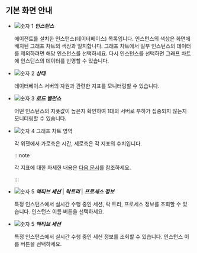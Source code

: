 ## 기본 화면 안내

<ProdImg img='db-multi-instance.png' desc='멀티 인스턴스 모니터링' />

* ![숫자 1](/img/number-01.png) ***인스턴스***

  에이전트를 설치한 인스턴스(데이터베이스) 목록입니다. 인스턴스의 색상은 화면에 배치된 그래프 차트의 색상과 일치합니다. 그래프 차트에서 일부 인스턴스의 데이터를 제외하려면 해당 인스턴스를 선택하세요. 다시 인스턴스를 선택하면 그래프 차트에 인스턴스의 데이터를 반영할 수 있습니다.

* ![숫자 2](/img/number-02.png) ***상태***

  데이터베이스 서버의 자원과 관련한 지표를 모니터링할 수 있습니다.

* ![숫자 3](/img/number-03.png) ***로드 밸런스***

  어떤 인스턴스의 지푯값이 높은지 확인하여 1대의 서버로 부하가 집중되지 않는지 모니터링할 수 있습니다.

* ![숫자 4](/img/number-04.png) 그래프 차트 영역

  각 위젯에서 가로축은 시간, 세로축은 각 지표의 수치입니다. 

  :::note

  각 지표에 대한 자세한 내용은 [다음 문서](metrics-data-list)를 참조하세요. 

  :::

<Xclude product='redis'>

* ![숫자 5](/img/number-05.png) ***액티브 세션*** | ***락트리*** | ***프로세스 정보***

  특정 인스턴스에서 실시간 수행 중인 세션, 락 트리, 프로세스 정보를 조회할 수 있습니다. 인스턴스 이름 버튼을 선택하세요.

</Xclude>

<InDoc product='redis'>

* ![숫자 5](/img/number-05.png) ***액티브 세션***

  특정 인스턴스에서 실시간 수행 중인 세션 정보를 조회할 수 있습니다. 인스턴스 이름 버튼을 선택하세요.

</InDoc>